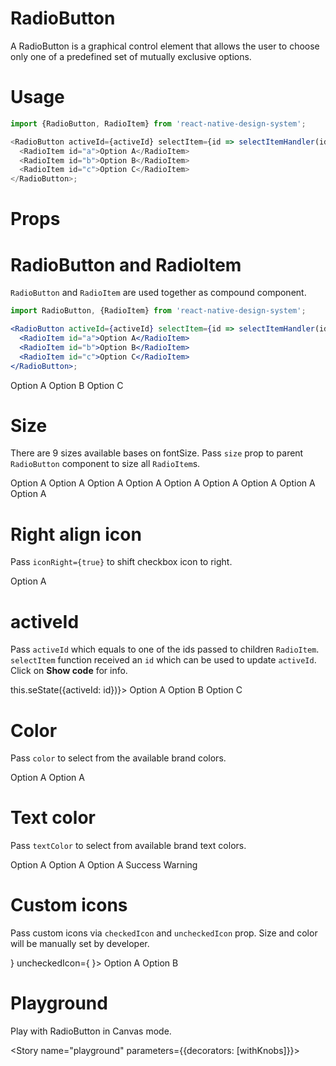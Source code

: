 
<Meta title="RadioButton" component={RadioButton} />

# RadioButton

A RadioButton is a graphical control element that allows the user to choose only one of a predefined set of mutually exclusive options.

# Usage

```js
import {RadioButton, RadioItem} from 'react-native-design-system';

<RadioButton activeId={activeId} selectItem={id => selectItemHandler(id)}>
  <RadioItem id="a">Option A</RadioItem>
  <RadioItem id="b">Option B</RadioItem>
  <RadioItem id="c">Option C</RadioItem>
</RadioButton>;
```

# Props

<Props of={RadioButton} />

# RadioButton and RadioItem

`RadioButton` and `RadioItem` are used together as compound component.

```jsx
import RadioButton, {RadioItem} from 'react-native-design-system';

<RadioButton activeId={activeId} selectItem={id => selectItemHandler(id)}>
  <RadioItem id="a">Option A</RadioItem>
  <RadioItem id="b">Option B</RadioItem>
  <RadioItem id="c">Option C</RadioItem>
</RadioButton>;
```

<Preview>
  <Story name="usage">
    <RadioButton activeId="a">
      <RadioItem id="a">Option A</RadioItem>
      <RadioItem id="b">Option B</RadioItem>
      <RadioItem id="c">Option C</RadioItem>
    </RadioButton>
  </Story>
</Preview>

# Size

There are 9 sizes available bases on fontSize. Pass `size` prop to parent `RadioButton` component to size all `RadioItem`s.

<Preview>
  <Story name="size">
    <Stack>
      <RadioButton activeId="a" size="xs" selectItem={action('pressed')}>
        <RadioItem id="a">Option A</RadioItem>
      </RadioButton>
      <RadioButton activeId="a" size="sm" selectItem={action('pressed')}>
        <RadioItem id="a">Option A</RadioItem>
      </RadioButton>
      <RadioButton activeId="a" size="md" selectItem={action('pressed')}>
        <RadioItem id="a">Option A</RadioItem>
      </RadioButton>
      <RadioButton activeId="a" size="lg" selectItem={action('pressed')}>
        <RadioItem id="a">Option A</RadioItem>
      </RadioButton>
      <RadioButton activeId="a" size="xl" selectItem={action('pressed')}>
        <RadioItem id="a">Option A</RadioItem>
      </RadioButton>
      <RadioButton activeId="a" size="2xl" selectItem={action('pressed')}>
        <RadioItem id="a">Option A</RadioItem>
      </RadioButton>
      <RadioButton activeId="a" size="3xl" selectItem={action('pressed')}>
        <RadioItem id="a">Option A</RadioItem>
      </RadioButton>
      <RadioButton activeId="a" size="4xl" selectItem={action('pressed')}>
        <RadioItem id="a">Option A</RadioItem>
      </RadioButton>
      <RadioButton activeId="a" size="5xl" selectItem={action('pressed')}>
        <RadioItem id="a">Option A</RadioItem>
      </RadioButton>
    </Stack>
  </Story>
</Preview>

# Right align icon

Pass `iconRight={true}` to shift checkbox icon to right.

<Preview>
  <Story name="iconRight">
    <RadioButton activeId="a" iconRight selectItem={action('pressed')}>
      <RadioItem id="a">Option A</RadioItem>
    </RadioButton>
  </Story>
</Preview>

# activeId

Pass `activeId` which equals to one of the ids passed to children `RadioItem`. `selectItem` function received an `id` which can be used to update `activeId`. Click on **Show code** for info.

<Preview>
  <Story name="activeId">
    <RadioButton activeId="b" selectItem={id => this.seState({activeId: id})}>
      <RadioItem id="a">Option A</RadioItem>
      <RadioItem id="b">Option B</RadioItem>
      <RadioItem id="c">Option C</RadioItem>
    </RadioButton>
  </Story>
</Preview>

# Color

Pass `color` to select from the available brand colors.

<Preview>
  <Story name="color">
    <Stack>
      <RadioButton activeId="a" color="primary" selectItem={action('pressed')}>
        <RadioItem id="a">Option A</RadioItem>
      </RadioButton>
      <RadioButton
        activeId="a"
        color="secondary"
        selectItem={action('pressed')}>
        <RadioItem id="a">Option A</RadioItem>
      </RadioButton>
    </Stack>
  </Story>
</Preview>

# Text color

Pass `textColor` to select from available brand text colors.

<Preview>
  <Story name="textColor">
    <Stack>
      <RadioButton
        activeId="a"
        textColor="heading"
        selectItem={action('pressed')}>
        <RadioItem id="a">Option A</RadioItem>
      </RadioButton>
      <RadioButton activeId="a" textColor="body" selectItem={action('pressed')}>
        <RadioItem id="a">Option A</RadioItem>
      </RadioButton>
      <RadioButton
        activeId="a"
        textColor="subtle"
        selectItem={action('pressed')}>
        <RadioItem id="a">Option A</RadioItem>
      </RadioButton>
      <RadioButton
        activeId="a"
        textColor="success"
        selectItem={action('pressed')}>
        <RadioItem id="a">Success</RadioItem>
      </RadioButton>
      <RadioButton
        activeId="a"
        textColor="warning"
        selectItem={action('pressed')}>
        <RadioItem id="a">Warning</RadioItem>
      </RadioButton>
    </Stack>
  </Story>
</Preview>

# Custom icons

Pass custom icons via `checkedIcon` and `uncheckedIcon` prop. Size and color will be manually set by developer.

<Preview>
  <Story name="icons">
    <Stack>
      <RadioButton
        activeId="a"
        selectItem={action('pressed')}
        checkedIcon={<AntDesign name="checkcircle" size={20} color="#1e88e5" />}
        uncheckedIcon={
          <AntDesign name="checkcircleo" size={20} color="#1e88e5" />
        }>
        <RadioItem id="a">Option A</RadioItem>
        <RadioItem id="b">Option B</RadioItem>
      </RadioButton>
    </Stack>
  </Story>
</Preview>

# Playground

Play with RadioButton in Canvas mode.

<Story name="playground" parameters={{decorators: [withKnobs]}}>
  <ExampleRadioButton />
</Story>
